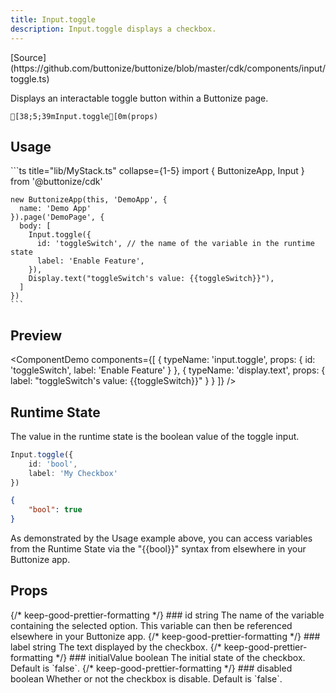 ```yaml
---
title: Input.toggle
description: Input.toggle displays a checkbox.
---
```




<FrameworkSelect>
	<FrameworkContent>
		<Fragment slot="cdk">
			[Source](https://github.com/buttonize/buttonize/blob/master/cdk/components/input/toggle.ts)
		</Fragment>
	</FrameworkContent>
</FrameworkSelect>

Displays an interactable toggle button within a Buttonize page.

```ansi frame="none"
[38;5;39mInput.toggle[0m(props)
```

## Usage

<FrameworkContent>
   <Fragment slot="cdk">
    ```ts title="lib/MyStack.ts" collapse={1-5}
    import { ButtonizeApp, Input } from '@buttonize/cdk'

    new ButtonizeApp(this, 'DemoApp', {
      name: 'Demo App'
    }).page('DemoPage', {
      body: [
        Input.toggle({
          id: 'toggleSwitch', // the name of the variable in the runtime state
          label: 'Enable Feature',
        }),
        Display.text("toggleSwitch's value: {{toggleSwitch}}"),
      ]
    })
    ```

   </Fragment>
</FrameworkContent>

## Preview

<ComponentDemo
	components={[
		{
			typeName: 'input.toggle',
			props: {
				id: 'toggleSwitch',
				label: 'Enable Feature'
			}
		},
		{
			typeName: 'display.text',
			props: {
				label: "toggleSwitch's value: {{toggleSwitch}}"
			}
		}
	]}
/>

## Runtime State

The value in the runtime state is the boolean value of the toggle input.

```ts title="lib/MyStack.ts" "'name'"
Input.toggle({
	id: 'bool',
	label: 'My Checkbox'
})
```

```json title="Runtime state" frame="terminal" ""name""
{
	"bool": true
}
```

As demonstrated by the Usage example above, you can access variables from the Runtime State
via the "\{\{bool\}\}" syntax from elsewhere in your Buttonize app.

## Props

<FrameworkContent>
	<Fragment slot="cdk">
		<PropDescription>
			<Fragment slot="title">
				{/* keep-good-prettier-formatting */}
				### id
			</Fragment>
			<PropMarker slot="markers" type="required" />
			<Fragment slot="type">string</Fragment>
			<Fragment slot="description">
				The name of the variable containing the selected option. This variable
				can then be referenced elsewhere in your Buttonize app.
			</Fragment>
		</PropDescription>
		<PropDescription>
			<Fragment slot="title">
				{/* keep-good-prettier-formatting */}
				### label
			</Fragment>
			<PropMarker slot="markers" type="optional" />
			<Fragment slot="type">string</Fragment>
			<Fragment slot="description">
				The text displayed by the checkbox.
			</Fragment>
		</PropDescription>
		<PropDescription>
			<Fragment slot="title">
				{/* keep-good-prettier-formatting */}
				### initialValue
			</Fragment>
			<PropMarker slot="markers" type="optional" />
			<Fragment slot="type">boolean</Fragment>
			<Fragment slot="description">
				The initial state of the checkbox. Default is `false`.
			</Fragment>
		</PropDescription>
		<PropDescription>
			<Fragment slot="title">
				{/* keep-good-prettier-formatting */}
				### disabled
			</Fragment>
			<PropMarker slot="markers" type="optional" />
			<Fragment slot="type">boolean</Fragment>
			<Fragment slot="description">
				Whether or not the checkbox is disable. Default is `false`.
			</Fragment>
		</PropDescription>
		<SpacingProps />
		<SizingProps />
	</Fragment>
</FrameworkContent>
